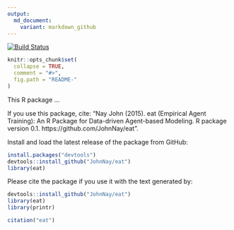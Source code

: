 ```yaml
---
output:
  md_document:
    variant: markdown_github
---
```


<!-- README.md is generated from README.Rmd. Please edit that file -->

[![Build Status](https://travis-ci.org/JohnNay/fsm.png?branch=master)](https://travis-ci.org/JohnNay/fsm)

```r
knitr::opts_chunk$set(
  collapse = TRUE,
  comment = "#>",
  fig.path = "README-"
)
```

This R package ...

If you use this package, cite: "Nay John (2015). eat (Empirical Agent Training): An R Package for Data-driven Agent-based Modeling. R package version 0.1. https://github.com/JohnNay/eat".

Install and load the latest release of the package from GitHub:
```r
install.packages("devtools")
devtools::install_github("JohnNay/eat")
library(eat)
```

Please cite the package if you use it with the text generated by:
```r
devtools::install_github("JohnNay/eat")
library(eat)
library(printr)
```
```r
citation("eat")
```
